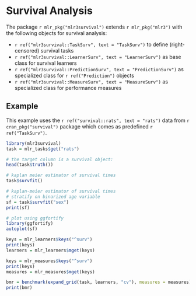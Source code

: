 # Survival Analysis {#survival}

The package `r mlr_pkg("mlr3survival")` extends `r mlr_pkg("mlr3")` with the following objects for survival analysis:

* `r ref("mlr3survival::TaskSurv", text = "TaskSurv")` to define (right-censored) survival tasks
* `r ref("mlr3survival::LearnerSurv", text = "LearnerSurv")` as base class for survival learners
* `r ref("mlr3survival::PredictionSurv", text = "PredictionSurv")` as specialized class for `r ref("Prediction")` objects
* `r ref("mlr3survival::MeasureSurv", text = "MeasureSurv")` as specialized class for performance measures

## Example {#survival-example}

This example uses the `r ref("survival::rats", text = "rats")` data from `r cran_pkg("survival")` package which comes as predefined `r ref("TaskSurv")`.

```r
library(mlr3survival)
task = mlr_tasks$get("rats")

# the target column is a survival object:
head(task$truth())

# kaplan meier estimator of survival times
task$survfit()

# kaplan-meier estimator of survival times
# stratify on binarized age variable
sf = task$survfit("sex")
print(sf)

# plot using ggfortify
library(ggfortify)
autoplot(sf)
```

```r
keys = mlr_learners$keys("^surv")
print(keys)
learners = mlr_learners$mget(keys)

keys = mlr_measures$keys("^surv")
print(keys)
measures = mlr_measures$mget(keys)

bmr = benchmark(expand_grid(task, learners, "cv"), measures = measures)
print(bmr)
```

